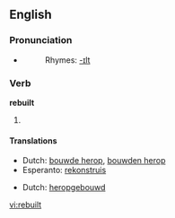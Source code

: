 ==English==

===Pronunciation===
* {{IPA|/ɻi'bɪlt/}}
*: Rhymes: [[Rhymes:English:-ɪlt|-ɪlt]]

===Verb===
'''rebuilt'''

# {{past of| to [[rebuild]]}}

====Translations====
{{trans-top|Past tense of rebuild}}
* Dutch: [[bouwde herop]], [[bouwden herop]]
* Esperanto: [[rekonstruis]]
{{trans-mid}}
{{trans-bottom}}
{{trans-top|Past tense of rebuild}}
* Dutch: [[heropgebouwd]]
{{trans-mid}}
{{trans-bottom}}

[[vi:rebuilt]]
